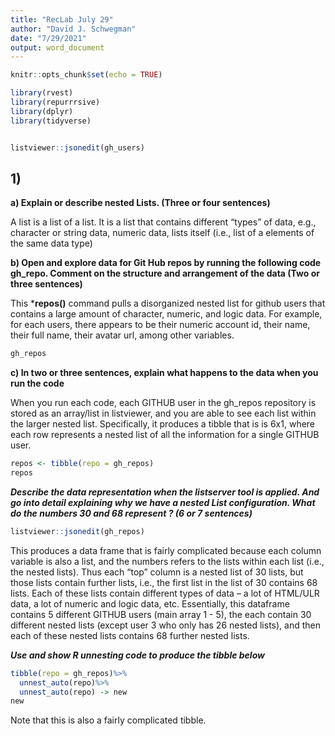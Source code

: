 ```yaml
---
title: "RecLab July 29"
author: "David J. Schwegman"
date: "7/29/2021"
output: word_document
---
```


```r
knitr::opts_chunk$set(echo = TRUE)

library(rvest)
library(repurrrsive)
library(dplyr)
library(tidyverse)


listviewer::jsonedit(gh_users)

```

## 1) 

**a) Explain or describe nested Lists.  (Three or four sentences)**

A list is a list of a list. It is a list that contains different "types" of data, e.g., character or string data, numeric data, lists itself (i.e., list of a elements of the same data type)


**b) Open and explore data for Git Hub repos by running the following code gh_repo.  Comment on the structure and arrangement of the data (Two or three sentences)**

This ***repos()** command pulls a disorganized nested list for github users that contains a large amount of character, numeric, and logic data. For example, for each users, there appears to be their numeric account id, their name, their full name, their avatar url, among other variables. 


```r
gh_repos
```

**c)  In two or three sentences, explain what happens to the data when you run the code**

When you run each code, each GITHUB user in the gh_repos repository is stored as an array/list in listviewer, and you are able to see each list within the larger nested list. Specifically, it produces a tibble that is is 6x1, where each row represents a nested list of all the information for a single GITHUB user.  

```r
repos <- tibble(repo = gh_repos)
repos

```


***Describe the data representation when the listserver tool is applied. And go into detail explaining why we have a nested List configuration. What do the numbers 30 and 68 represent ? (6 or 7 sentences)***

```r
listviewer::jsonedit(gh_repos)
```

This produces a data frame that is fairly complicated because each column variable is also a list, and the numbers refers to the lists within each list (i.e., the nested lists). Thus each "top" column is a nested list of 30 lists, but those lists contain further lists, i.e., the first list in the list of 30 contains 68 lists. Each of these lists contain different types of data -- a lot of HTML/ULR data, a lot of numeric and logic data, etc. Essentially, this dataframe contains 5 different GITHUB users (main array 1 - 5), the each contain 30 different nested lists (except user 3 who only has 26 nested lists), and then each of these nested lists contains 68 further nested lists. 


***Use and show R unnesting code to produce the tibble below***

```r
tibble(repo = gh_repos)%>%
  unnest_auto(repo)%>%
  unnest_auto(repo) -> new
new 
```

Note that this is also a fairly complicated tibble. 
